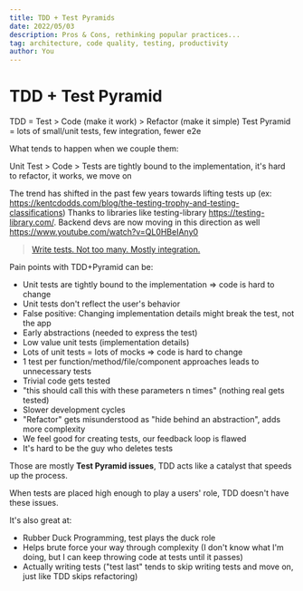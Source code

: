 ---
title: TDD + Test Pyramids
date: 2022/05/03
description: Pros & Cons, rethinking popular practices...
tag: architecture, code quality, testing, productivity
author: You
---

# TDD + Test Pyramid

TDD = Test > Code (make it work) > Refactor (make it simple)
Test Pyramid = lots of small/unit tests, few integration, fewer e2e

What tends to happen when we couple them:

Unit Test > Code > Tests are tightly bound to the implementation, it's hard to refactor, it works, we move on

The trend has shifted in the past few years towards lifting tests up (ex: https://kentcdodds.com/blog/the-testing-trophy-and-testing-classifications)
Thanks to libraries like testing-library https://testing-library.com/.
Backend devs are now moving in this direction as well https://www.youtube.com/watch?v=QL0HBeIAny0

> [Write tests. Not too many. Mostly integration.](https://twitter.com/rauchg/status/807626710350839808)

Pain points with TDD+Pyramid can be:

- Unit tests are tightly bound to the implementation => code is hard to change
- Unit tests don't reflect the user's behavior
- False positive: Changing implementation details might break the test, not the app
- Early abstractions (needed to express the test)
- Low value unit tests (implementation details)
- Lots of unit tests = lots of mocks => code is hard to change
- 1 test per function/method/file/component approaches leads to unnecessary tests
- Trivial code gets tested
- "this should call this with these parameters n times" (nothing real gets tested)
- Slower development cycles
- "Refactor" gets misunderstood as "hide behind an abstraction", adds more complexity
- We feel good for creating tests, our feedback loop is flawed
- It's hard to be the guy who deletes tests

Those are mostly **Test Pyramid issues**, TDD acts like a catalyst that speeds up the process.

When tests are placed high enough to play a users' role, TDD doesn't have these issues.

It's also great at:

- Rubber Duck Programming, test plays the duck role
- Helps brute force your way through complexity (I don't know what I'm doing, but I can keep throwing code at tests until it passes)
- Actually writing tests ("test last" tends to skip writing tests and move on, just like TDD skips refactoring)
